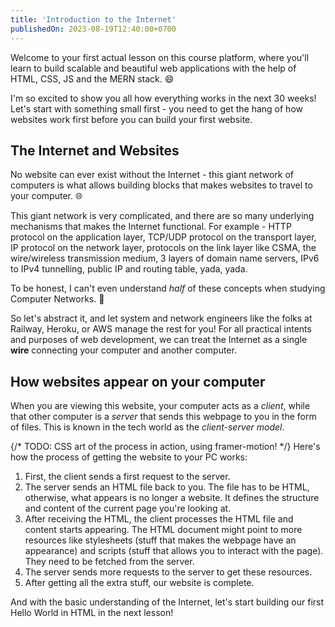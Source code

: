 ```yaml
---
title: 'Introduction to the Internet'
publishedOn: 2023-08-19T12:40:00+0700
---
```


Welcome to your first actual lesson on this course platform, where you'll learn to build scalable and beautiful web
applications with the help of HTML, CSS, JS and the MERN stack. 😄

I'm so excited to show you all how everything works in the next 30 weeks! Let's start with something small first - you
need to get the hang of how websites work first before you can build your first website.


## The Internet and Websites

No website can ever exist without the Internet - this giant network of computers is what allows building blocks that makes
websites to travel to your computer. 🌐

This giant network is very complicated, and there are so many underlying mechanisms that makes the Internet functional.
For example - HTTP protocol on the application layer, TCP/UDP protocol on the transport layer, IP protocol on the network layer,
protocols on the link layer like CSMA, the wire/wireless transmission medium, 3 layers of domain name servers, IPv6 to IPv4 tunnelling,
public IP and routing table, yada, yada.

To be honest, I can't even understand *half* of these concepts when studying Computer Networks. 🥵

So let's abstract it, and let system and network engineers like the folks at Railway, Heroku, or AWS manage the rest for
you! For all practical intents and purposes of web development, we can treat the Internet as a single
<ColorEmphasis>**wire**</ColorEmphasis> connecting your computer and another computer.

## How websites appear on your computer

When you are viewing this website, your computer acts as a *client*, while that other computer is a *server* that sends
this webpage to you in the form of files. This is known in the tech world as the *client-server model*.

{/* TODO: CSS art of the process in action, using framer-motion! */}
Here's how the process of getting the website to your PC works:

1. First, the client sends a first request to the server.
2. The server sends an HTML file back to you. The file has to be HTML, otherwise, what appears is no longer a website. It
defines the structure and content of the current page you're looking at.
3. After receiving the HTML, the client processes the HTML file and content starts appearing. The HTML document might point
to more resources like stylesheets (stuff that makes the webpage have an appearance) and scripts (stuff that allows
you to interact with the page). They need to be fetched from the server.
4. The server sends more requests to the server to get these resources.
5. After getting all the extra stuff, our website is complete.

And with the basic understanding of the Internet, let's start building our first Hello World in HTML in the next lesson!
